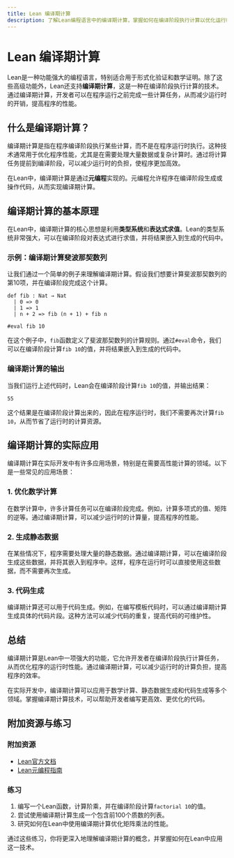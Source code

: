 ```yaml
---
title: Lean 编译期计算
description: 了解Lean编程语言中的编译期计算，掌握如何在编译阶段执行计算以优化运行时性能。
---
```


# Lean 编译期计算

Lean是一种功能强大的编程语言，特别适合用于形式化验证和数学证明。除了这些高级功能外，Lean还支持**编译期计算**，这是一种在编译阶段执行计算的技术。通过编译期计算，开发者可以在程序运行之前完成一些计算任务，从而减少运行时的开销，提高程序的性能。

## 什么是编译期计算？

编译期计算是指在程序编译阶段执行某些计算，而不是在程序运行时执行。这种技术通常用于优化程序性能，尤其是在需要处理大量数据或复杂计算时。通过将计算任务提前到编译阶段，可以减少运行时的负担，使程序更加高效。

在Lean中，编译期计算是通过**元编程**实现的。元编程允许程序在编译阶段生成或操作代码，从而实现编译期计算。

## 编译期计算的基本原理

在Lean中，编译期计算的核心思想是利用**类型系统**和**表达式求值**。Lean的类型系统非常强大，可以在编译阶段对表达式进行求值，并将结果嵌入到生成的代码中。

### 示例：编译期计算斐波那契数列

让我们通过一个简单的例子来理解编译期计算。假设我们想要计算斐波那契数列的第10项，并在编译阶段完成这个计算。

```lean
def fib : Nat → Nat
  | 0 => 0
  | 1 => 1
  | n + 2 => fib (n + 1) + fib n

#eval fib 10
```

在这个例子中，`fib`函数定义了斐波那契数列的计算规则。通过`#eval`命令，我们可以在编译阶段计算`fib 10`的值，并将结果嵌入到生成的代码中。

### 编译期计算的输出

当我们运行上述代码时，Lean会在编译阶段计算`fib 10`的值，并输出结果：

```
55
```

这个结果是在编译阶段计算出来的，因此在程序运行时，我们不需要再次计算`fib 10`，从而节省了运行时的计算资源。

## 编译期计算的实际应用

编译期计算在实际开发中有许多应用场景，特别是在需要高性能计算的领域。以下是一些常见的应用场景：

### 1. 优化数学计算

在数学计算中，许多计算任务可以在编译阶段完成。例如，计算多项式的值、矩阵的逆等。通过编译期计算，可以减少运行时的计算量，提高程序的性能。

### 2. 生成静态数据

在某些情况下，程序需要处理大量的静态数据。通过编译期计算，可以在编译阶段生成这些数据，并将其嵌入到程序中。这样，程序在运行时可以直接使用这些数据，而不需要再次生成。

### 3. 代码生成

编译期计算还可以用于代码生成。例如，在编写模板代码时，可以通过编译期计算生成具体的代码片段。这种方法可以减少代码的重复，提高代码的可维护性。

## 总结

编译期计算是Lean中一项强大的功能，它允许开发者在编译阶段执行计算任务，从而优化程序的运行时性能。通过编译期计算，可以减少运行时的计算负担，提高程序的效率。

在实际开发中，编译期计算可以应用于数学计算、静态数据生成和代码生成等多个领域。掌握编译期计算技术，可以帮助开发者编写更高效、更优化的代码。

## 附加资源与练习

### 附加资源

- [Lean官方文档](https://leanprover.github.io/documentation/)
- [Lean元编程指南](https://leanprover.github.io/functional_programming_in_lean/)

### 练习

1. 编写一个Lean函数，计算阶乘，并在编译阶段计算`factorial 10`的值。
2. 尝试使用编译期计算生成一个包含前100个质数的列表。
3. 研究如何在Lean中使用编译期计算优化矩阵乘法的性能。

通过这些练习，你将更深入地理解编译期计算的概念，并掌握如何在Lean中应用这一技术。